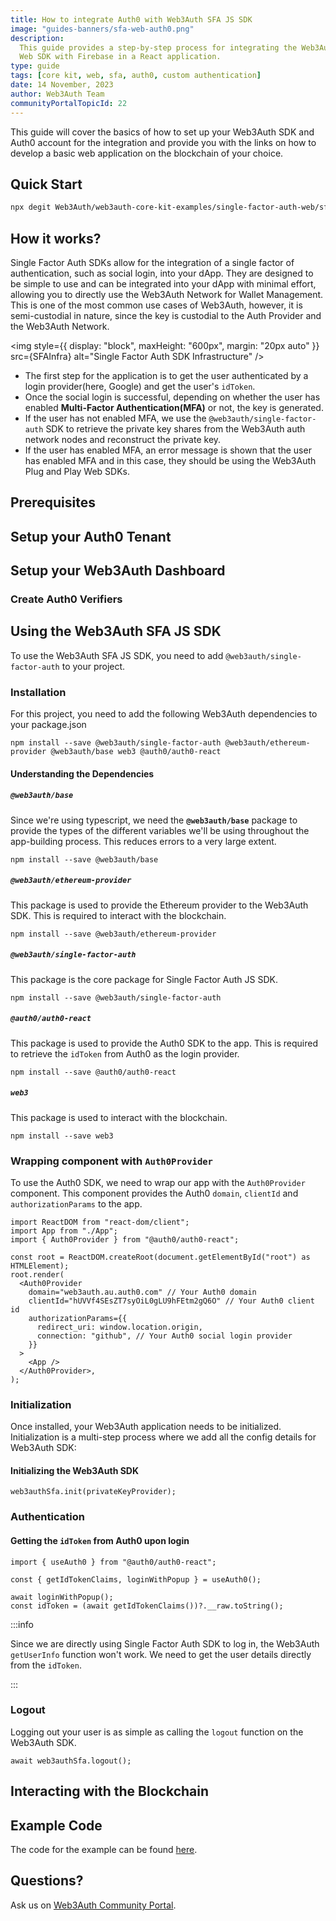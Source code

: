 ```yaml
---
title: How to integrate Auth0 with Web3Auth SFA JS SDK
image: "guides-banners/sfa-web-auth0.png"
description:
  This guide provides a step-by-step process for integrating the Web3Auth Single Factor Auth (SFA)
  Web SDK with Firebase in a React application.
type: guide
tags: [core kit, web, sfa, auth0, custom authentication]
date: 14 November, 2023
author: Web3Auth Team
communityPortalTopicId: 22
---
```



<SEO
  title="How to integrate Auth0 with Web3Auth SFA JS SDK"
  description="Learn how to use Web3Auth Single Factor Auth with Auth0 in your React Application."
  image="https://web3auth.io/docs/guides-banners/sfa-web-auth0.png"
  slug="/guides/sfa-web-auth0"
/>

This guide will cover the basics of how to set up your Web3Auth SDK and Auth0 account for the
integration and provide you with the links on how to develop a basic web application on the
blockchain of your choice.

## Quick Start

```bash
npx degit Web3Auth/web3auth-core-kit-examples/single-factor-auth-web/sfa-web-auth0-example sfa-web-auth0-demo && cd sfa-web-auth0-demo && npm install && npm run start
```

## How it works?

Single Factor Auth SDKs allow for the integration of a single factor of authentication, such as
social login, into your dApp. They are designed to be simple to use and can be integrated into your
dApp with minimal effort, allowing you to directly use the Web3Auth Network for Wallet Management.
This is one of the most common use cases of Web3Auth, however, it is semi-custodial in nature, since
the key is custodial to the Auth Provider and the Web3Auth Network.

<img
  style={{ display: "block", maxHeight: "600px", margin: "20px auto" }}
  src={SFAInfra}
  alt="Single Factor Auth SDK Infrastructure"
/>

- The first step for the application is to get the user authenticated by a login provider(here,
  Google) and get the user's `idToken`.
- Once the social login is successful, depending on whether the user has enabled **Multi-Factor
  Authentication(MFA)** or not, the key is generated.
- If the user has not enabled MFA, we use the `@web3auth/single-factor-auth` SDK to retrieve the
  private key shares from the Web3Auth auth network nodes and reconstruct the private key.
- If the user has enabled MFA, an error message is shown that the user has enabled MFA and in this
  case, they should be using the Web3Auth Plug and Play Web SDKs.

## Prerequisites

<Web3AuthPrerequisites />

<Auth0Prerequisites />

## Setup your Auth0 Tenant

<Auth0Setup />

## Setup your Web3Auth Dashboard

<SetupWeb3AuthDashboard />

### Create Auth0 Verifiers

<Auth0VerifierSetup />

## Using the Web3Auth SFA JS SDK

To use the Web3Auth SFA JS SDK, you need to add `@web3auth/single-factor-auth` to your project.

<SetupBaseProject />

### Installation

For this project, you need to add the following Web3Auth dependencies to your package.json

```shell
npm install --save @web3auth/single-factor-auth @web3auth/ethereum-provider @web3auth/base web3 @auth0/auth0-react
```

#### Understanding the Dependencies

##### `@web3auth/base`

Since we're using typescript, we need the **`@web3auth/base`** package to provide the types of the
different variables we'll be using throughout the app-building process. This reduces errors to a
very large extent.

```shell
npm install --save @web3auth/base
```

##### `@web3auth/ethereum-provider`

This package is used to provide the Ethereum provider to the Web3Auth SDK. This is required to
interact with the blockchain.

```shell
npm install --save @web3auth/ethereum-provider
```

##### `@web3auth/single-factor-auth`

This package is the core package for Single Factor Auth JS SDK.

```shell
npm install --save @web3auth/single-factor-auth
```

##### `@auth0/auth0-react`

This package is used to provide the Auth0 SDK to the app. This is required to retrieve the `idToken`
from Auth0 as the login provider.

```shell
npm install --save @auth0/auth0-react
```

##### `web3`

This package is used to interact with the blockchain.

```shell
npm install --save web3
```

### Wrapping component with `Auth0Provider`

To use the Auth0 SDK, we need to wrap our app with the `Auth0Provider` component. This component
provides the Auth0 `domain`, `clientId` and `authorizationParams` to the app.

```tsx
import ReactDOM from "react-dom/client";
import App from "./App";
import { Auth0Provider } from "@auth0/auth0-react";

const root = ReactDOM.createRoot(document.getElementById("root") as HTMLElement);
root.render(
  <Auth0Provider
    domain="web3auth.au.auth0.com" // Your Auth0 domain
    clientId="hUVVf4SEsZT7syOiL0gLU9hFEtm2gQ6O" // Your Auth0 client id
    authorizationParams={{
      redirect_uri: window.location.origin,
      connection: "github", // Your Auth0 social login provider
    }}
  >
    <App />
  </Auth0Provider>,
);
```

### Initialization

Once installed, your Web3Auth application needs to be initialized. Initialization is a multi-step
process where we add all the config details for Web3Auth SDK:

<SFAWebInstantiation />

#### Initializing the Web3Auth SDK

```tsx
web3authSfa.init(privateKeyProvider);
```

### Authentication

#### Getting the `idToken` from Auth0 upon login

```tsx
import { useAuth0 } from "@auth0/auth0-react";

const { getIdTokenClaims, loginWithPopup } = useAuth0();

await loginWithPopup();
const idToken = (await getIdTokenClaims())?.__raw.toString();
```

<ParseIdtokenGetSub />

<SfaWebAuth0Intialization />

:::info

Since we are directly using Single Factor Auth SDK to log in, the Web3Auth `getUserInfo` function
won't work. We need to get the user details directly from the `idToken`.

:::

<UserInfoFromIdtoken />

### Logout

Logging out your user is as simple as calling the `logout` function on the Web3Auth SDK.

```tsx
await web3authSfa.logout();
```

## Interacting with the Blockchain

<InteractingWithBlockchain />

## Example Code

The code for the example can be found
[here](https://github.com/Web3Auth/web3auth-core-kit-examples/tree/main/single-factor-auth-web/sfa-web-auth0-example).

## Questions?

Ask us on
[Web3Auth Community Portal](https://web3auth.io/community/c/help-core-kit/core-kit-sfa-web/22).
